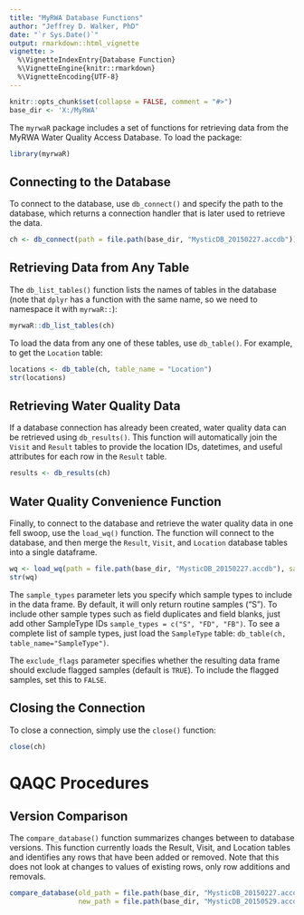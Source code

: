 ```yaml
---
title: "MyRWA Database Functions"
author: "Jeffrey D. Walker, PhD"
date: "`r Sys.Date()`"
output: rmarkdown::html_vignette
vignette: >
  %\VignetteIndexEntry{Database Function}
  %\VignetteEngine{knitr::rmarkdown}
  %\VignetteEncoding{UTF-8}
---
```


```r
knitr::opts_chunk$set(collapse = FALSE, comment = "#>")
base_dir <- 'X:/MyRWA'
```

The `myrwaR` package includes a set of functions for retrieving data from the MyRWA Water Quality Access Database. To load the package:

```r
library(myrwaR)
```

## Connecting to the Database

To connect to the database, use `db_connect()` and specify the path to the database, which returns a connection handler that is later used to retrieve the data.

```r
ch <- db_connect(path = file.path(base_dir, "MysticDB_20150227.accdb"))
```

## Retrieving Data from Any Table

The `db_list_tables()` function lists the names of tables in the database (note that `dplyr` has 
a function with the same name, so we need to namespace it with `myrwaR::`):

```r
myrwaR::db_list_tables(ch)
```

To load the data from any one of these tables, use `db_table()`. For example, to get the `Location` table:

```r
locations <- db_table(ch, table_name = "Location")
str(locations)
```


## Retrieving Water Quality Data

If a database connection has already been created, water quality data can be retrieved using `db_results()`. This function will automatically join the `Visit` and `Result` tables to provide the location IDs, datetimes, and useful attributes for each row in the `Result` table.

```r
results <- db_results(ch)
```

## Water Quality Convenience Function

Finally, to connect to the database and retrieve the water quality data in one fell swoop, use the `load_wq()` function. The function will connect to the database, and then merge the `Result`, `Visit`, and `Location` database tables into a single dataframe.

```r
wq <- load_wq(path = file.path(base_dir, "MysticDB_20150227.accdb"), sample_types = c("S"), exclude_flags = TRUE)
str(wq)
```

The `sample_types` parameter lets you specify which sample types to include in the data frame. By default, it will only return routine samples ("S"). To include other sample types such as field duplicates and field blanks, just add other SampleType IDs `sample_types = c("S", "FD", "FB")`. To see a complete list of sample types, just load the `SampleType` table: `db_table(ch, table_name="SampleType")`.

The `exclude_flags` parameter specifies whether the resulting data frame should exclude flagged samples (default is `TRUE`). To include the flagged samples, set this to `FALSE`.

## Closing the Connection

To close a connection, simply use the `close()` function:

```r
close(ch)
```

# QAQC Procedures

## Version Comparison

The `compare_database()` function summarizes changes between to database versions. This function currently loads the Result, Visit, and Location tables and identifies any rows that have been added or removed. Note that this does not look at changes to values of existing rows, only row additions and removals.

```r
compare_database(old_path = file.path(base_dir, "MysticDB_20150227.accdb"),
                 new_path = file.path(base_dir, "MysticDB_20150529.accdb"))
```

